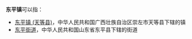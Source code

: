 '''东平镇'''可以指：
{{PRC admin/disambig|31/02/30/122/000|35/05/25/109/000|35/07/25/101/000|44/17/23/103/000|45/09/23/114/000}}
*[[东平镇_(天等县)|东平镇 (天等县)]]，中华人民共和国广西壮族自治区崇左市天等县下辖的镇
*[[东平街道|东平街道]]，中华人民共和国山东省东平县下辖的街道
{{disambig|cat=三字中国镇名消歧义}}